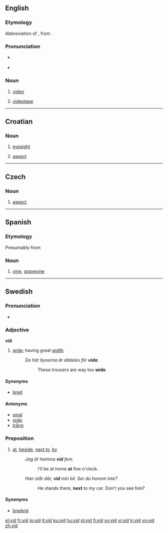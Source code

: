 {{also|við|víð}}
==English==

===Etymology===
Abbreviation of {{term|video||lang=en}}, from {{etyl|la}} {{term|video|videō|I see|lang=la}}.

===Pronunciation===
* {{a|UK|US}} {{IPA|/vɪd/}}
* {{rhymes|ɪd}}

===Noun===
{{en-noun}}

# {{slang}} [[video]]
# {{slang}} [[videotape]]

----

==Croatian==

===Noun===
{{hr-noun|m}}

# [[eyesight]]
# {{grammar|lang=hr}} [[aspect]]

----

==Czech==

===Noun===
{{infl|cs|noun|g=m}}

# [[aspect]] {{grammar|lang=cs}}

----

==Spanish==

===Etymology===
Presumably from {{etyl|la|es}} {{term|vinum||grape|lang=la}}

===Noun===
{{infl|es|noun|g=f|plural|[[vides]]}}

# [[vine]], [[grapevine]]

----

==Swedish==

===Pronunciation===
* {{audio|Sv-vid.ogg|audio}}

===Adjective===
{{sv-adj-reg|n=vitt}}
'''vid'''

# [[wide]]; having great [[width]]
#: ''De här byxorna är alldeles för '''vida'''.''
#:: These trousers are way too '''wide'''.

====Synonyms====
* [[bred]]

====Antonyms====
* [[smal]]
* [[snäv]]
* [[trång]]

===Preposition===
{{infl|sv|preposition}}

# [[at]], [[beside]], [[next to]], [[by]]
#: ''Jag är hemma '''vid''' fem.''
#:: I'll be at home '''at''' five o'clock.
#: ''Han står där, '''vid''' min bil. Ser du honom inte?''
#:: He stands there, '''next''' to my car. Don't you see him?

====Synonyms====
* [[bredvid]]

[[el:vid]]
[[fr:vid]]
[[io:vid]]
[[it:vid]]
[[ku:vid]]
[[hu:vid]]
[[pl:vid]]
[[fi:vid]]
[[sv:vid]]
[[vi:vid]]
[[tr:vid]]
[[vo:vid]]
[[zh:vid]]